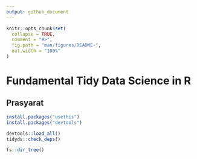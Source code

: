 ```yaml
---
output: github_document
---
```


<!-- README.md is generated from README.Rmd. Please edit that file -->

```r
knitr::opts_chunk$set(
  collapse = TRUE,
  comment = "#>",
  fig.path = "man/figures/README-",
  out.width = "100%"
)
```
# Fundamental Tidy Data Science in R

## Prasyarat

```r
install.packages("usethis")
install.packages("devtools")
```

```r
devtools::load_all()
tidyds::check_deps()
```

```r
fs::dir_tree()
```

